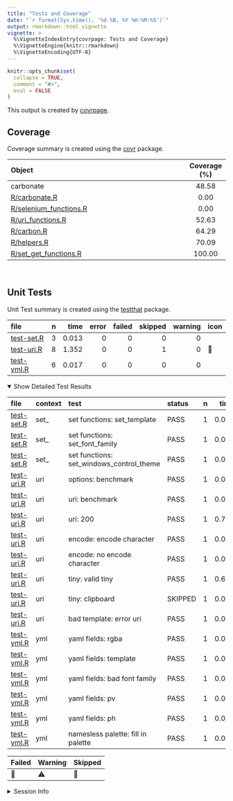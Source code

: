 ```yaml
---
title: "Tests and Coverage"
date: "`r format(Sys.time(), '%d %B, %Y %H:%M:%S')`"
output: rmarkdown::html_vignette
vignette: >
  %\VignetteIndexEntry{covrpage: Tests and Coverage}
  %\VignetteEngine{knitr::rmarkdown}
  %\VignetteEncoding{UTF-8}
---
```

  
```r
knitr::opts_chunk$set(
  collapse = TRUE,
  comment = "#>",
  eval = FALSE
)
```

<!--- Placeholder for tests/README.md Do Not Edit--->
This output is created by
[covrpage](https://github.com/metrumresearchgroup/covrpage).

## Coverage

Coverage summary is created using the
[covr](https://github.com/r-lib/covr) package.

| Object                                               | Coverage (%) |
| :--------------------------------------------------- | :----------: |
| carbonate                                            |    48.58     |
| [R/carbonate.R](https://github.com/yonicd/carbonate/tree/master/R/carbonate.R)                    |     0.00     |
| [R/selenium\_functions.R](https://github.com/yonicd/carbonate/tree/master/R/selenium_functions.R) |     0.00     |
| [R/uri\_functions.R](https://github.com/yonicd/carbonate/tree/master/R/uri_functions.R)           |    52.63     |
| [R/carbon.R](https://github.com/yonicd/carbonate/tree/master/R/carbon.R)                          |    64.29     |
| [R/helpers.R](https://github.com/yonicd/carbonate/tree/master/R/helpers.R)                        |    70.09     |
| [R/set\_get\_functions.R](https://github.com/yonicd/carbonate/tree/master/R/set_get_functions.R)  |    100.00    |

<br>

## Unit Tests

Unit Test summary is created using the
[testthat](https://github.com/r-lib/testthat)
package.

| file                              | n |  time | error | failed | skipped | warning | icon |
| :-------------------------------- | -: | ----: | ----: | -----: | ------: | ------: | :--- |
| [test-set.R](https://github.com/yonicd/carbonate/tree/master/tests/testthat/test-set.R) | 3 | 0.013 |     0 |      0 |       0 |       0 |      |
| [test-uri.R](https://github.com/yonicd/carbonate/tree/master/tests/testthat/test-uri.R) | 8 | 1.352 |     0 |      0 |       1 |       0 | 🔶    |
| [test-yml.R](https://github.com/yonicd/carbonate/tree/master/tests/testthat/test-yml.R) | 6 | 0.017 |     0 |      0 |       0 |       0 |      |

<details open>

<summary> Show Detailed Test Results
</summary>

| file                                  | context | test                                        | status  | n |  time | icon |
| :------------------------------------ | :------ | :------------------------------------------ | :------ | -: | ----: | :--- |
| [test-set.R](https://github.com/yonicd/carbonate/tree/master/tests/testthat/test-set.R#L8)  | set\_   | set functions: set\_template                | PASS    | 1 | 0.011 |      |
| [test-set.R](https://github.com/yonicd/carbonate/tree/master/tests/testthat/test-set.R#L13) | set\_   | set functions: set\_font\_family            | PASS    | 1 | 0.001 |      |
| [test-set.R](https://github.com/yonicd/carbonate/tree/master/tests/testthat/test-set.R#L18) | set\_   | set functions: set\_windows\_control\_theme | PASS    | 1 | 0.001 |      |
| [test-uri.R](https://github.com/yonicd/carbonate/tree/master/tests/testthat/test-uri.R#L9)  | uri     | options: benchmark                          | PASS    | 1 | 0.002 |      |
| [test-uri.R](https://github.com/yonicd/carbonate/tree/master/tests/testthat/test-uri.R#L17) | uri     | uri: benchmark                              | PASS    | 1 | 0.002 |      |
| [test-uri.R](https://github.com/yonicd/carbonate/tree/master/tests/testthat/test-uri.R#L21) | uri     | uri: 200                                    | PASS    | 1 | 0.721 |      |
| [test-uri.R](https://github.com/yonicd/carbonate/tree/master/tests/testthat/test-uri.R#L27) | uri     | encode: encode character                    | PASS    | 1 | 0.002 |      |
| [test-uri.R](https://github.com/yonicd/carbonate/tree/master/tests/testthat/test-uri.R#L31) | uri     | encode: no encode character                 | PASS    | 1 | 0.001 |      |
| [test-uri.R](https://github.com/yonicd/carbonate/tree/master/tests/testthat/test-uri.R#L37) | uri     | tiny: valid tiny                            | PASS    | 1 | 0.620 |      |
| [test-uri.R](https://github.com/yonicd/carbonate/tree/master/tests/testthat/test-uri.R#L42) | uri     | tiny: clipboard                             | SKIPPED | 1 | 0.001 | 🔶    |
| [test-uri.R](https://github.com/yonicd/carbonate/tree/master/tests/testthat/test-uri.R#)    | uri     | bad template: error uri                     | PASS    | 1 | 0.003 |      |
| [test-yml.R](https://github.com/yonicd/carbonate/tree/master/tests/testthat/test-yml.R#L24) | yml     | yaml fields: rgba                           | PASS    | 1 | 0.006 |      |
| [test-yml.R](https://github.com/yonicd/carbonate/tree/master/tests/testthat/test-yml.R#L29) | yml     | yaml fields: template                       | PASS    | 1 | 0.003 |      |
| [test-yml.R](https://github.com/yonicd/carbonate/tree/master/tests/testthat/test-yml.R#L34) | yml     | yaml fields: bad font family                | PASS    | 1 | 0.002 |      |
| [test-yml.R](https://github.com/yonicd/carbonate/tree/master/tests/testthat/test-yml.R#L39) | yml     | yaml fields: pv                             | PASS    | 1 | 0.002 |      |
| [test-yml.R](https://github.com/yonicd/carbonate/tree/master/tests/testthat/test-yml.R#L44) | yml     | yaml fields: ph                             | PASS    | 1 | 0.002 |      |
| [test-yml.R](https://github.com/yonicd/carbonate/tree/master/tests/testthat/test-yml.R#L59) | yml     | namesless palette: fill in palette          | PASS    | 1 | 0.002 |      |

| Failed | Warning | Skipped |
| :----- | :------ | :------ |
| 🛑      | ⚠️      | 🔶       |

</details>

<details>

<summary> Session Info </summary>

| Field    | Value                               |
| :------- | :---------------------------------- |
| Version  | R version 3.5.1 (2018-07-02)        |
| Platform | x86\_64-apple-darwin15.6.0 (64-bit) |
| Running  | macOS 10.14.2                       |
| Language | en\_US                              |
| Timezone | America/Chicago                     |

| Package  | Version    |
| :------- | :--------- |
| testthat | 2.0.0.9000 |
| covr     | 3.2.0      |
| covrpage | 0.0.69     |

</details>

<!--- Final Status : skipped/warning --->
